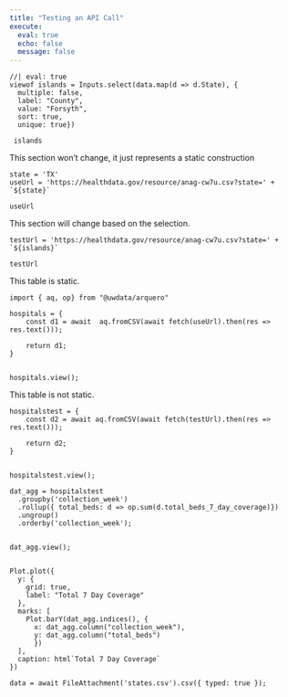 ```yaml
---
title: "Testing an API Call"
execute:
  eval: true
  echo: false
  message: false
---
```


```ojs
//| eval: true
viewof islands = Inputs.select(data.map(d => d.State), {
  multiple: false, 
  label: "County", 
  value: "Forsyth",
  sort: true, 
  unique: true})
  
 islands
```

This section won't change, it just represents a static construction

```ojs
state = 'TX'
useUrl = 'https://healthdata.gov/resource/anag-cw7u.csv?state=' + `${state}`

useUrl
```

This section will change based on the selection.

```ojs
testUrl = 'https://healthdata.gov/resource/anag-cw7u.csv?state=' + `${islands}`

testUrl
```

This table is static.

```ojs


import { aq, op} from "@uwdata/arquero"

hospitals = {
	const d1 = await  aq.fromCSV(await fetch(useUrl).then(res => res.text()));
	
	return d1;
}


hospitals.view();

```

This table is not static.

```ojs
hospitalstest = {
	const d2 = await aq.fromCSV(await fetch(testUrl).then(res => res.text()));
	
	return d2;
}


hospitalstest.view();
```

```ojs

dat_agg = hospitalstest
  .groupby('collection_week')
  .rollup({ total_beds: d => op.sum(d.total_beds_7_day_coverage)})
  .ungroup()
  .orderby('collection_week');
  
  
dat_agg.view();


```

```ojs
Plot.plot({
  y: {
    grid: true,
    label: "Total 7 Day Coverage"
  },
  marks: [
    Plot.barY(dat_agg.indices(), {
      x: dat_agg.column("collection_week"), 
      y: dat_agg.column("total_beds")
      })
  ],
  caption: html`Total 7 Day Coverage`
})
```

```ojs
data = await FileAttachment('states.csv').csv({ typed: true });
```
